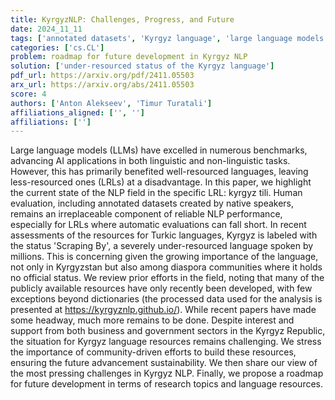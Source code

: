 ```yaml
---
title: KyrgyzNLP: Challenges, Progress, and Future
date: 2024_11_11
tags: ['annotated datasets', 'Kyrgyz language', 'large language models', 'natural language processing', 'less-resourced languages', 'language resources', 'community-driven efforts', 'Turkic languages', 'human evaluation', 'roadmap for future development']
categories: ['cs.CL']
problem: roadmap for future development in Kyrgyz NLP
solution: ['under-resourced status of the Kyrgyz language']
pdf_url: https://arxiv.org/pdf/2411.05503
arx_url: https://arxiv.org/abs/2411.05503
score: 4
authors: ['Anton Alekseev', 'Timur Turatali']
affiliations_aligned: ['', '']
affiliations: ['']
---
```



Large language models (LLMs) have excelled in numerous benchmarks, advancing AI applications in both linguistic and non-linguistic tasks. However, this has primarily benefited well-resourced languages, leaving less-resourced ones (LRLs) at a disadvantage. In this paper, we highlight the current state of the NLP field in the specific LRL: kyrgyz tili.
  Human evaluation, including annotated datasets created by native speakers, remains an irreplaceable component of reliable NLP performance, especially for LRLs where automatic evaluations can fall short. In recent assessments of the resources for Turkic languages, Kyrgyz is labeled with the status 'Scraping By', a severely under-resourced language spoken by millions. This is concerning given the growing importance of the language, not only in Kyrgyzstan but also among diaspora communities where it holds no official status.
  We review prior efforts in the field, noting that many of the publicly available resources have only recently been developed, with few exceptions beyond dictionaries (the processed data used for the analysis is presented at https://kyrgyznlp.github.io/). While recent papers have made some headway, much more remains to be done. Despite interest and support from both business and government sectors in the Kyrgyz Republic, the situation for Kyrgyz language resources remains challenging. We stress the importance of community-driven efforts to build these resources, ensuring the future advancement sustainability. We then share our view of the most pressing challenges in Kyrgyz NLP. Finally, we propose a roadmap for future development in terms of research topics and language resources.